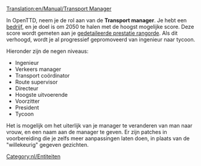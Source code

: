 [[Translation:en/Manual/Transport Manager]]


In OpenTTD, neem je de rol aan van de '''Transport manager'''. Je hebt een [[nl/Manual/Bedrijf|bedrijf]], en je doel is om 2050 te halen met de hoogst mogelijke score. Deze score wordt gemeten aan je [[en/Manual/Detailed Performance Rating|gedetaileerde prestatie rangorde]]. Als dit verhoogd, wordt je al progressief gepromoveerd van ingenieur naar tycoon.

Hieronder zijn de negen niveaus:
*Ingenieur
*Verkeers manager
*Transport coördinator
*Route supervisor
*Directeur
*Hoogste uitvoerende
*Voorzitter
*President
*Tycoon

Het is mogelijk om het uiterlijk van je manager te veranderen van man naar vrouw, en een naam aan de manager te geven. Er zijn patches in voorbereiding die je zelfs meer aanpassingen laten doen, in plaats van de "willekeurig" gegeven gezichten.

[[Category:nl/Entiteiten]]